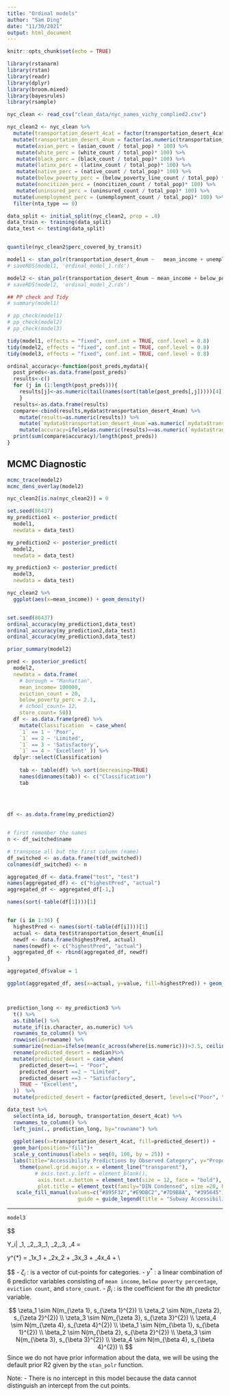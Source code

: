 ```yaml
---
title: "Ordinal models"
author: "Sam Ding"
date: "11/30/2021"
output: html_document
---
```


```r
knitr::opts_chunk$set(echo = TRUE)
```

```r
library(rstanarm)
library(rstan)
library(readr)
library(dplyr)
library(broom.mixed)
library(bayesrules)
library(rsample)
```

```r
nyc_clean <- read_csv("clean_data/nyc_names_vichy_complied2.csv")

nyc_clean2 <- nyc_clean %>%
  mutate(transportation_desert_4cat = factor(transportation_desert_4cat, levels=c("Poor", "Limited", "Satisfactory", "Excellent"))) %>%
  mutate(transportation_desert_4num = factor(as.numeric(transportation_desert_4cat))) %>%
   mutate(asian_perc = (asian_count / total_pop) * 100) %>%
   mutate(white_perc = (white_count / total_pop)* 100) %>%
   mutate(black_perc = (black_count / total_pop)* 100) %>%
   mutate(latinx_perc = (latinx_count / total_pop)* 100) %>%
   mutate(native_perc = (native_count / total_pop)* 100) %>%
   mutate(below_poverty_perc = (below_poverty_line_count / total_pop) * 100) %>%
   mutate(noncitizen_perc = (noncitizen_count / total_pop)* 100) %>%
   mutate(uninsured_perc = (uninsured_count / total_pop)* 100) %>%
  mutate(unemployment_perc = (unemployment_count / total_pop)* 100) %>%
  filter(nta_type == 0)

```


```r
data_split <- initial_split(nyc_clean2, prop = .8) 
data_train <- training(data_split)
data_test <- testing(data_split) 


quantile(nyc_clean2$perc_covered_by_transit)

```

```r
model1 <- stan_polr(transportation_desert_4num ~   mean_income + unemployment_perc + below_poverty_perc + eviction_count + uninsured_perc +white_perc + asian_perc + black_perc + latinx_perc + school_count + store_count, data =data_train, prior=R2(0.5),iter=500, seed = 86437, refresh=0, prior_PD=FALSE)
# saveRDS(model1, 'ordinal_model_1.rds')

model2 <- stan_polr(transportation_desert_4num ~ mean_income + below_poverty_perc + eviction_count + store_count, data =data_train, prior=R2(0.5),iter=500, seed = 86437, refresh=0, prior_PD=FALSE)
# saveRDS(model2, 'ordinal_model_2.rds')

## PP check and Tidy
# summary(model1)

# pp_check(model1)
# pp_check(model2)
# pp_check(model3)

tidy(model1, effects = "fixed", conf.int = TRUE, conf.level = 0.8)
tidy(model2, effects = "fixed", conf.int = TRUE, conf.level = 0.8)
tidy(model3, effects = "fixed", conf.int = TRUE, conf.level = 0.8)

```

```r
ordinal_accuracy<-function(post_preds,mydata){
  post_preds<-as.data.frame(post_preds)
  results<-c()
  for (j in (1:length(post_preds))){
    results[j]<-as.numeric(tail(names(sort(table(post_preds[,j]))))[4])
    }
  results<-as.data.frame(results)
  compare<-cbind(results,mydata$transportation_desert_4num) %>%
    mutate(results=as.numeric(results)) %>%
    mutate(`mydata$transportation_desert_4num`=as.numeric(`mydata$transportation_desert_4num`))%>%
    mutate(accuracy=ifelse(as.numeric(results)==as.numeric(`mydata$transportation_desert_4num`),1,0))
  print(sum(compare$accuracy)/length(post_preds))
}
```

## MCMC Diagnostic
```r
mcmc_trace(model2)
mcmc_dens_overlay(model2)
```


```r
nyc_clean2[is.na(nyc_clean2)] = 0

set.seed(86437)
my_prediction1 <- posterior_predict(
  model1, 
  newdata = data_test)

my_prediction2 <- posterior_predict(
  model2, 
  newdata = data_test)

my_prediction3 <- posterior_predict(
  model3, 
  newdata = data_test)

nyc_clean2 %>%
  ggplot(aes(x=mean_income)) + geom_density()


set.seed(86437)
ordinal_accuracy(my_prediction1,data_test)
ordinal_accuracy(my_prediction2,data_test)
ordinal_accuracy(my_prediction3,data_test)

prior_summary(model2)

pred <- posterior_predict(
  model2, 
  newdata = data.frame( 
    # borough = "Manhattan",
    mean_income= 100000, 
    eviction_count = 20,
    below_poverty_perc = 2.1,
    # school_count= 12, 
    store_count= 50))
  df <- as.data.frame(pred) %>%
    mutate(Classification  = case_when(
    `1` == 1 ~ 'Poor',
    `1` == 2 ~ 'Limited',
    `1` == 3 ~ 'Satisfactory',
    `1` == 4 ~ 'Excellent' )) %>%
  dplyr::select(Classification)
    
    tab <- table(df) %>% sort(decreasing=TRUE)
    names(dimnames(tab)) <- c("Classification")
    tab
    
    
    
```

```r
df <- as.data.frame(my_prediction2)


# first remember the names
n <- df_switched$name

# transpose all but the first column (name)
df_switched <- as.data.frame(t(df_switched))
colnames(df_switched) <- n

aggregated_df <- data.frame("test", "test")
names(aggregated_df) <- c("highestPred", "actual")
aggregated_df <- aggregated_df[-1,]

names(sort(-table(df[1])))[1]


for (i in 1:36) {
  highestPred <- names(sort(-table(df[i])))[1]
  actual <- data_test$transportation_desert_4num[i]
  newdf <- data.frame(highestPred, actual)
  names(newdf) <- c("highestPred", "actual")
  aggregated_df <- rbind(aggregated_df, newdf)
}

aggregated_df$value = 1

ggplot(aggregated_df, aes(x=actual, y=value, fill=highestPred)) + geom_bar(position="fill", stat="identity") 




```

```r
prediction_long <- my_prediction3 %>% 
  t() %>% 
  as.tibble() %>%
  mutate_if(is.character, as.numeric) %>%
  rownames_to_column() %>% 
  rowwise(id=rowname) %>%
  summarize(median=ifelse(mean(c_across(where(is.numeric)))>3.5, ceiling(mean(c_across(where(is.numeric)))), floor(mean(c_across(where(is.numeric)))))) %>%
  rename(predicted_desert = median)%>%
  mutate(predicted_desert = case_when(
    predicted_desert==1 ~ "Poor",
    predicted_desert ==2 ~ "Limited",
    predicted_desert ==3 ~ "Satisfactory",
    TRUE ~ "Excellent",
  ))  %>%
  mutate(predicted_desert = factor(predicted_desert, levels=c("Poor", "Limited", "Satisfactory", "Excellent")))

data_test %>%
  select(nta_id, borough, transportation_desert_4cat) %>%
  rownames_to_column() %>%
  left_join(., prediction_long, by="rowname") %>%
  
  ggplot(aes(x=transportation_desert_4cat, fill=predicted_desert)) + 
  geom_bar(position="fill")+
  scale_y_continuous(labels = seq(0, 100, by = 25)) +
  labs(title="Accessibility Predictions by Observed Category", y="Proportion", x="")+
    theme(panel.grid.major.x = element_line("transparent"),
         # axis.text.y.left = element_blank(),
          axis.text.x.bottom = element_text(size = 12, face = "bold"),
          plot.title = element_text(family="DIN Condensed", size =20, hjust=.5, face = "bold")) +
   scale_fill_manual(values=c("#895F32","#E9DBC2","#7D9B8A", "#395645"),
                       guide = guide_legend(title = "Subway Accessibility \nCategory"), na.value="#D6D6D6")
```



----------------------------
```r
model3
```


$$

Y_i| \zeta_1, \zeta_2,\zeta_3,\beta_1, \beta_2,\beta_3, \beta_4 =
\begin{cases}
1 &, y^{*} < \zeta_1 \\
2 &, \zeta_1 \leq y^{*} < \zeta_2 \\
3 &, \zeta_2 \leq y^{*} < \zeta_3 \\
4 &, y^{*} \geq \zeta_3 \\
\end{cases} 


y^{*} = \beta_1x_1 + \beta_2x_2 + \beta_3x_3 + \beta_4x_4 + \epsilon \\

$$
- $\zeta_i$ : is a vector of cut-points for categories. 
- $y^{*}$ : a linear combination of 6 predictor variables consisting of `mean income`, `below poverty percentage`, `eviction count`, and `store_count`.
- $\beta_i$ : is the coefficient for the $ith$ predictor variable. 

$$
\zeta_1 \sim N(m_{\zeta 1}, s_{\zeta 1}^{2}) \\
\zeta_2 \sim N(m_{\zeta 2}, s_{\zeta 2}^{2}) \\
\zeta_3 \sim N(m_{\zeta 3}, s_{\zeta 3}^{2}) \\
\zeta_4 \sim N(m_{\zeta 4}, s_{\zeta 4}^{2}) \\
\beta_1 \sim N(m_{\beta 1}, s_{\beta 1}^{2}) \\
\beta_2 \sim N(m_{\beta 2}, s_{\beta 2}^{2}) \\
\beta_3 \sim N(m_{\beta 3}, s_{\beta 3}^{2}) \\
\beta_4 \sim N(m_{\beta 4}, s_{\beta 4}^{2}) \\
$$
Since we do not have prior information about the data, we will be using the default prior R2 given by the `stan_polr` function. 

Note:
- There is no intercept in this model because the data cannot distinguish an intercept from the cut points. 



